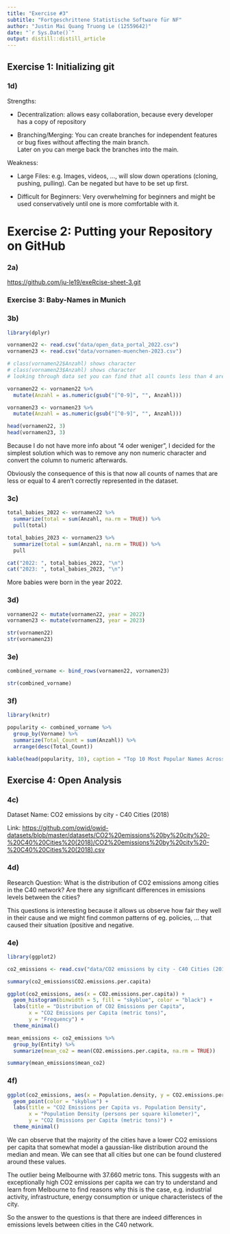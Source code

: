 ```yaml
---
title: "Exercise #3"
subtitle: "Fortgeschrittene Statistische Software für NF"
author: "Justin Mai Quang Truong Le (12559642)"
date: "`r Sys.Date()`"
output: distill::distill_article
---
```


## Exercise 1: Initializing git

### 1d)

Strengths:

-   Decentralization: allows easy collaboration, because every developer has a copy of repository

-   Branching/Merging: You can create branches for independent features or bug fixes without affecting the main branch.\
    Later on you can merge back the branches into the main.

Weakness:

-   Large Files: e.g. Images, videos, ..., will slow down operations (cloning, pushing, pulling). Can be negated but have to be set up first.

-   Difficult for Beginners: Very overwhelming for beginners and might be used conservatively until one is more comfortable with it.

# Exercise 2: Putting your Repository on GitHub

### 2a)

<https://github.com/ju-le19/exeRcise-sheet-3.git>

### Exercise 3: Baby-Names in Munich

### 3b)

```r
library(dplyr)

vornamen22 <- read.csv("data/open_data_portal_2022.csv")
vornamen23 <- read.csv("data/vornamen-muenchen-2023.csv")

# class(vornamen22$Anzahl) shows character
# class(vornamen23$Anzahl) shows character
# looking through data set you can find that all counts less than 4 are written as "4 oder weniger"

vornamen22 <- vornamen22 %>%
  mutate(Anzahl = as.numeric(gsub("[^0-9]", "", Anzahl)))

vornamen23 <- vornamen23 %>%
  mutate(Anzahl = as.numeric(gsub("[^0-9]", "", Anzahl)))

head(vornamen22, 3)
head(vornamen23, 3)
```

Because I do not have more info about "4 oder weniger", I decided for the simplest solution which was to remove any non numeric character and convert the column to numeric afterwards.

Obviously the consequence of this is that now all counts of names that are less or equal to 4 aren't correctly represented in the dataset.

### 3c)

```r
total_babies_2022 <- vornamen22 %>%
  summarize(total = sum(Anzahl, na.rm = TRUE)) %>%
  pull(total)

total_babies_2023 <- vornamen23 %>%
  summarize(total = sum(Anzahl, na.rm = TRUE)) %>%
  pull

cat("2022: ", total_babies_2022, "\n")
cat("2023: ", total_babies_2023, "\n")
```

More babies were born in the year 2022.

### 3d)

```r
vornamen22 <- mutate(vornamen22, year = 2022)
vornamen23 <- mutate(vornamen23, year = 2023)

str(vornamen22)
str(vornamen23)
```

### 3e)

```r
combined_vorname <- bind_rows(vornamen22, vornamen23)

str(combined_vorname)
```

### 3f)

```r
library(knitr)

popularity <- combined_vorname %>%
  group_by(Vorname) %>%
  summarize(Total_Count = sum(Anzahl)) %>%
  arrange(desc(Total_Count))

kable(head(popularity, 10), caption = "Top 10 Most Popular Names Across Both Years")
```

## Exercise 4: Open Analysis

### 4c)

Dataset Name: CO2 emissions by city - C40 Cities (2018)

Link: [https://github.com/owid/owid-datasets/blob/master/datasets/CO2%20emissions%20by%20city%20-%20C40%20Cities%20(2018)/CO2%20emissions%20by%20city%20-%20C40%20Cities%20(2018).csv](https://github.com/owid/owid-datasets/blob/master/datasets/CO2%20emissions%20by%20city%20-%20C40%20Cities%20(2018)/CO2%20emissions%20by%20city%20-%20C40%20Cities%20(2018).csv){.uri}

### 4d)

Research Question: What is the distribution of CO2 emissions among cities in the C40 network? Are there any significant differences in emissions levels between the cities?

This questions is interesting because it allows us observe how fair they well in their cause and we might find common patterns of eg. policies, ... that caused their situation (positive and negative.

### 4e)

```r
library(ggplot2)

co2_emissions <- read.csv("data/CO2 emissions by city - C40 Cities (2018).csv")

summary(co2_emissions$CO2.emissions.per.capita)

ggplot(co2_emissions, aes(x = CO2.emissions.per.capita)) +
  geom_histogram(binwidth = 5, fill = "skyblue", color = "black") +
  labs(title = "Distribution of CO2 Emissions per Capita",
       x = "CO2 Emissions per Capita (metric tons)",
       y = "Frequency") +
  theme_minimal()

mean_emissions <- co2_emissions %>%
  group_by(Entity) %>%
  summarize(mean_co2 = mean(CO2.emissions.per.capita, na.rm = TRUE))

summary(mean_emissions$mean_co2)
```

### 4f)

```r
ggplot(co2_emissions, aes(x = Population.density, y = CO2.emissions.per.capita)) +
  geom_point(color = "skyblue") +
  labs(title = "CO2 Emissions per Capita vs. Population Density",
       x = "Population Density (persons per square kilometer)",
       y = "CO2 Emissions per Capita (metric tons)") +
  theme_minimal()
```

We can observe that the majority of the cities have a lower CO2 emissions per capita that somewhat model a gaussian-like distribution around the median and mean. We can see that all cities but one can be found clustered around these values.

The outlier being Melbourne with 37.660 metric tons. This suggests with an exceptionally high CO2 emissions per capita we can try to understand and learn from Melbourne to find reasons why this is the case, e.g. industrial activity, infrastructure, energy consumption or unique characteristecs of the city.\

So the answer to the questions is that there are indeed differences in emissions levels between cities in the C40 network.
